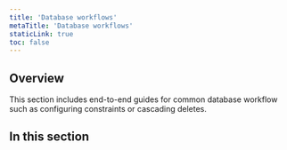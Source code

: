 ```yaml
---
title: 'Database workflows'
metaTitle: 'Database workflows'
staticLink: true
toc: false
---
```


## Overview

This section includes end-to-end guides for common database workflow such as configuring constraints or cascading deletes.

## In this section

<Subsections />
